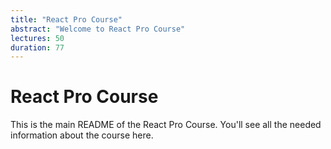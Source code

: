 ```yaml
---
title: "React Pro Course"
abstract: "Welcome to React Pro Course"
lectures: 50
duration: 77
---
```



# React Pro Course

This is the main README of the React Pro Course. You'll see all the needed information about the
course here.

